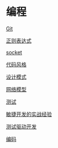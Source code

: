 =编程=

[[git/index|Git]]

[[re|正则表达式]]

[[socket|socket]]

[[codestyle|代码风格]]

[[designpattern/index|设计模式]]

[[networkmodule|网络模型]]

[[test|测试]]

[[http://techblog.youdao.com/?p=373|敏捷开发的实战经验]]

[[tdd|测试驱动开发]]

[[code|编码]]
